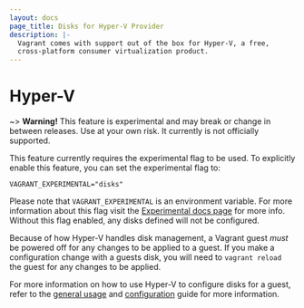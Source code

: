 ```yaml
---
layout: docs
page_title: Disks for Hyper-V Provider
description: |-
  Vagrant comes with support out of the box for Hyper-V, a free,
  cross-platform consumer virtualization product.
---
```


# Hyper-V

~> **Warning!** This feature is experimental and may break or
change in between releases. Use at your own risk. It currently is not officially
supported.

This feature currently requires the experimental flag to be used. To explicitly enable this feature, you can set the experimental flag to:

```
VAGRANT_EXPERIMENTAL="disks"
```

Please note that `VAGRANT_EXPERIMENTAL` is an environment variable. For more
information about this flag visit the [Experimental docs page](/docs/experimental/)
for more info. Without this flag enabled, any disks defined will not be configured.

Because of how Hyper-V handles disk management, a Vagrant guest _must_ be powered
off for any changes to be applied to a guest. If you make a configuration change
with a guests disk, you will need to `vagrant reload` the guest for any changes
to be applied.

For more information on how to use Hyper-V to configure disks for a guest, refer
to the [general usage](/docs/disks/usage) and [configuration](/docs/disks/configuration)
guide for more information.
